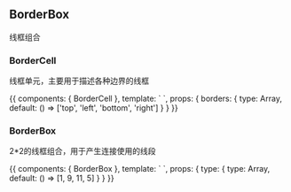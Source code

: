 


<Meta title="component/BorderBox" />

## BorderBox

线框组合

### BorderCell

线框单元，主要用于描述各种边界的线框


<Preview>
    <Story name='border-cell'>{{
        components: {
            BorderCell
        },
        template: `
            <border-cell :style='{ borderColor: "#ddd", height: "100px" }' :borders='borders' style='dashed'></border-cell>
        `,
        props: {
            borders: {
                type: Array,
                default: () => ['top', 'left', 'bottom', 'right']
            }
        }
    }}</Story>
</Preview>


### BorderBox

2*2的线框组合，用于产生连接使用的线段

<Preview>
    <Story name='border-box'>{{
        components: {
            BorderBox
        },
        template: `
            <border-box :style='{ height: "100px", borderColor: "#555" }' :type='type'></border-box>
        `,
        props: {
            type: {
                type: Array,
                default: () => [1, 9, 11, 5]
            }
        }
    }}</Story>
</Preview>